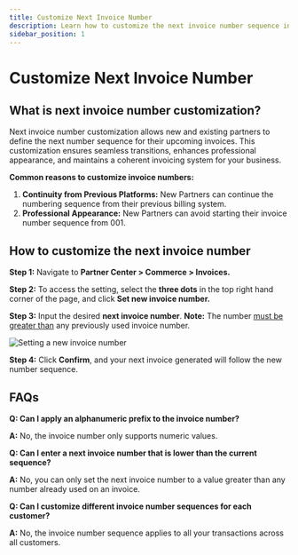 ```yaml
---
title: Customize Next Invoice Number
description: Learn how to customize the next invoice number sequence in Vendasta Commerce
sidebar_position: 1
---
```


# Customize Next Invoice Number

## What is next invoice number customization?

Next invoice number customization allows new and existing partners to define the next number sequence for their upcoming invoices. This customization ensures seamless transitions, enhances professional appearance, and maintains a coherent invoicing system for your business.

**Common reasons to customize invoice numbers:**

1. **Continuity from Previous Platforms:** New Partners can continue the numbering sequence from their previous billing system.
2. **Professional Appearance:** New Partners can avoid starting their invoice number sequence from 001.

## How to customize the next invoice number

**Step 1:** Navigate to **Partner Center > Commerce > Invoices.**

**Step 2:** To access the setting, select the **three dots** in the top right hand corner of the page, and click **Set new invoice number.**

**Step 3:** Input the desired **next invoice number**. **Note:** The number <u>must be greater than</u> any previously used invoice number.

<div style={{textAlign: 'center'}}>
  <img src="./img/commerce/invoices/set-new-invoice-number.png" alt="Setting a new invoice number" />
</div>

**Step 4:** Click **Confirm**, and your next invoice generated will follow the new number sequence.

## FAQs

**Q: Can I apply an alphanumeric prefix to the invoice number?**

**A:** No, the invoice number only supports numeric values.

**Q: Can I enter a next invoice number that is lower than the current sequence?**

**A:** No, you can only set the next invoice number to a value greater than any number already used on an invoice.

**Q: Can I customize different invoice number sequences for each customer?**

**A:** No, the invoice number sequence applies to all your transactions across all customers.
